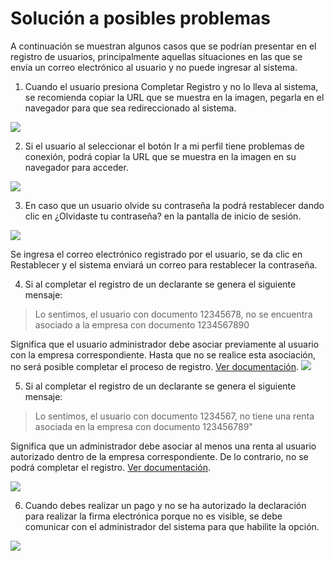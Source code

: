 # Solución a posibles problemas
A continuación se muestran algunos casos que se podrían presentar en el registro de usuarios, principalmente aquellas situaciones en las que se envía un correo electrónico al usuario y no puede ingresar al sistema.

1. Cuando el usuario presiona Completar Registro y no lo lleva al sistema, se recomienda copiar la URL que se muestra en la imagen, pegarla en el navegador para que sea redireccionado al sistema.

<img src="/Selfdeclarations/complete_registration_button.png"/>

2. Si el usuario al seleccionar el botón Ir a mi perfil tiene problemas de conexión, podrá copiar la URL que se muestra en la imagen en su navegador para acceder.

<img src="/Selfdeclarations/go_to_my_profile.png"/>

3. En caso que un usuario olvide su contraseña la podrá restablecer dando clic en ¿Olvidaste tu contraseña? en la pantalla de inicio de sesión.

<img src="/Selfdeclarations/reset_password.png"/>

Se ingresa el correo electrónico registrado por el usuario, se da clic en Restablecer y el sistema enviará un correo para restablecer la contraseña.

4. Si al completar el registro de un declarante se genera el siguiente mensaje:
> Lo sentimos, el usuario con documento 12345678, no se encuentra asociado a la empresa con documento 1234567890

Significa que el usuario administrador debe asociar previamente al usuario con la empresa correspondiente. Hasta que no se realice esta asociación, no será posible completar el proceso de registro. [Ver documentación](/selfdeclarations/admin-user/actions#empresas).
<img src="/Selfdeclarations/error_message_user_not_related.png"/>

5. Si al completar el registro de un declarante se genera el siguiente mensaje:
> Lo sentimos, el usuario con documento 1234567, no tiene una renta asociada en la empresa con documento 123456789"

Significa que un administrador debe asociar al menos una renta al usuario autorizado dentro de la empresa correspondiente. De lo contrario, no se podrá completar el registro. [Ver documentación](/selfdeclarations/admin-user/actions#empresas).

<img src="/Selfdeclarations/error_register_user_declaration.png"/>

6. Cuando debes realizar un pago y no se ha autorizado la declaración para realizar la firma electrónica porque no es visible, se debe comunicar con el administrador del sistema para que habilite la opción.

<img src="/Selfdeclarations/enable_payment_option.png"/>



